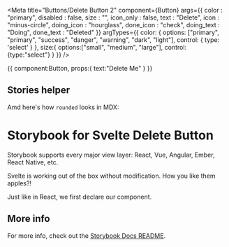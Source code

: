 
<Meta
  title="Buttons/Delete Button 2"
  component={Button}
  args={{
    color : "primary",
    disabled : false,
    size : "",
    icon_only : false,
    text : "Delete",
    icon : "minus-circle",
    doing_icon : "hourglass",
    done_icon : "check",
    doing_text : "Doing",
    done_text : "Deleted"
  }}
  argTypes={{
    color: {
      options: ["primary", "primary", "success", "danger", "warning", "dark", "light"],
      control: { type: 'select' }
    },
    size:{
      options:["small", "medium", "large"],
      control: {type:"select"}
    }
  }}
/>


<Canvas>
  <Story
  name="Delete Button 2"
  args={{
    color : "primary",
    disabled : false,
    size : "",
    icon_only : false,
    text : "Delete Me?",
    icon : "minus-circle",
    doing_icon : "hourglass",
    done_icon : "check",
    doing_text : "Doing",
    done_text : "Deleted"
  }}
  >
  {{
    component:Button,
    props:{
      text:"Delete Me"
    }
  }}
  </Story>
</Canvas>

<ArgsTable story="Delete Button 2" />

## Stories helper

Amd here's how `rounded` looks in MDX:

# Storybook for Svelte Delete Button

Storybook supports every major view layer:
React, Vue, Angular, Ember, React Native, etc.

Svelte is working out of the box without modification.
How you like them apples?!

Just like in React, we first declare our component.

## More info

For more info, check out the [Storybook Docs README](https://github.com/storybookjs/storybook/tree/next/addons/docs).